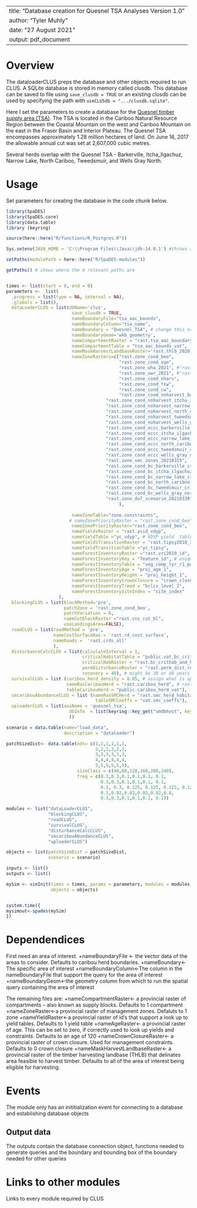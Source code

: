 <!--
Copyright 2020 Province of British Columbia
 
Licensed under the Apache License, Version 2.0 (the "License");
you may not use this file except in compliance with the License.
You may obtain a copy of the License at
 
http://www.apache.org/licenses/LICENSE-2.0
 
Unless required by applicable law or agreed to in writing, software distributed under the License is distributed on an "AS IS" BASIS,
WITHOUT WARRANTIES OR CONDITIONS OF ANY KIND, either express or implied.
See the License for the specific language governing permissions and limitations under the License.-->

---
title: "Database creation for Quesnel TSA Analyses Version 1.0"
author: "Tyler Muhly"
date: "27 August 2021"
output: pdf_document
---

# Overview

The dataloaderCLUS preps the database and other objects required to run CLUS. A SQLite database is stored in memory called clusdb. This database can be saved to file using `save_clusdb = TRUE` or an existing clusdb can be used by specifying the path with `useCLUSdb = ".../clusdb.sqlite"`.

Here I set the parameters to create a database for the [Quesnel timber supply area (TSA)](https://www2.gov.bc.ca/gov/content/industry/forestry/managing-our-forest-resources/timber-supply-review-and-allowable-annual-cut/allowable-annual-cut-timber-supply-areas/quesnel-tsa). The TSA is located in the Cariboo Natural Resource Region between the Coastal Mountain on the west and Cariboo Mountain on the east in the Fraser Basin and Interior Plateau. The Quesnel TSA encompasses approximately 1.28 million hectares of land. On June 16, 2017 the allowable annual cut was set at 2,607,000 cubic metres.

Several herds overlap with the Quesnel TSA - Barkerville, Itcha_Ilgachuz, Narrow Lake, North Cariboo, Tweedsmuir, and Wells Gray North. 


# Usage
Set parameters for creating the database in the code chunk below.

```r
library(SpaDES)
library(SpaDES.core)
library(data.table)
library (keyring)

source(here::here("R/functions/R_Postgres.R"))

Sys.setenv(JAVA_HOME = 'C:\\Program Files\\Java\\jdk-14.0.1') #throws an error if pointing to different version of java (i.e., 32 vs 64 bit)

setPaths(modulePath = here::here("R/SpaDES-modules"))

getPaths() # shows where the 4 relevant paths are 


times <- list(start = 0, end = 0)
parameters <-  list(
  .progress = list(type = NA, interval = NA),
  .globals = list(),
  dataLoaderCLUS = list(dbName='clus',
                         save_clusdb = TRUE,
                         nameBoundaryFile="tsa_aac_bounds",
                         nameBoundaryColumn="tsa_name",
                         nameBoundary = "Quesnel_TSA", # change this name
                         nameBoundaryGeom='wkb_geometry',
                         nameCompartmentRaster = "rast.tsa_aac_boundary",
                         nameCompartmentTable = "tsa_aac_bounds_vat",
                         nameMaskHarvestLandbaseRaster='rast.thlb_2020', #'rast.bc_thlb2018'
                         nameZoneRasters=c("rast.zone_cond_beo", 
                                           "rast.zone_cond_vqo", 
                                           "rast.zone_wha_2021", #"rast.zone_cond_wha"  
                                           "rast.zone_uwr_2021", #"rast.zone_cond_uwr" 
                                           "rast.zone_cond_nharv", 
                                           "rast.zone_cond_fsw", 
                                           "rast.zone_cond_cw",
                                           "rast.zone_cond_noharvest_barkerville_crithab_or_herd",
                                      "rast.zone_cond_noharvest_itcha_ilgachuz_crithab_or_herd",
                                      "rast.zone_cond_noharvest_narrow_lake_crithab_or_herd",
                                      "rast.zone_cond_noharvest_north_cariboo_crithab_or_herd",
                                      "rast.zone_cond_noharvest_tweedsmuir_crithab_or_herd",
                                      "rast.zone_cond_noharvest_wells_gray_north_crithab_or_herd",
                                      "rast.zone_cond_eccc_barkerville_crithab_or_herd",
                                      "rast.zone_cond_eccc_itcha_ilgachuz_crithab_or_herd",
                                      "rast.zone_cond_eccc_narrow_lake_crithab_or_herd",
                                      "rast.zone_cond_eccc_north_cariboo_crithab_or_herd",
                                      "rast.zone_cond_eccc_tweedsmuir_crithab_or_herd",
                                      "rast.zone_cond_eccc_wells_gray_north_crithab_or_herd",
                                      "rast.zone_smc_zones_20210315",
                                      "rast.zone_cond_bc_barkerville_crithab",
                                      "rast.zone_cond_bc_itcha_ilgachuz_crithab",
                                      "rast.zone_cond_bc_narrow_lake_crithab",
                                      "rast.zone_cond_bc_north_cariboo_crithab",
                                      "rast.zone_cond_bc_tweedsmuir_crithab",
                                      "rast.zone_cond_bc_wells_gray_north_crithab", 
                                      "rast.zone_du7_scenario_20210330"
                                           ),
                        
                         nameZoneTable="zone.constraints", 
                        # nameZonePriorityRaster = "rast.zone_cond_beo",
                         nameZonePriorityRaster="rast.zone_cond_beo",
                         nameYieldsRaster = "rast.ycid_vdyp",
                         nameYieldTable ="yc_vdyp", # VDYP yield  table
                         nameYieldsTransitionRaster = "rast.tipsy2018_id", 
                         nameYieldTransitionTable ="yc_tipsy", 
                         nameForestInventoryRaster ="rast.vri2019_id", 
                         nameForestInventoryKey = "feature_id", # unique id of each polygon 
                         nameForestInventoryTable = "veg_comp_lyr_r1_poly2019",
                         nameForestInventoryAge = "proj_age_1",  
                         nameForestInventoryHeight = "proj_height_1",
                         nameForestInventoryCrownClosure = "crown_closure",
                         nameForestInventoryTreed = "bclcs_level_2",
                         nameForestInventorySiteIndex = "site_index" 
                    ),
  blockingCLUS = list(blockMethod='pre', 
                      patchZone = 'rast.zone_cond_beo',
                      patchVariation = 6,
                      nameCutblockRaster ="rast.cns_cut_bl",
                      useLandingsArea=FALSE),
  roadCLUS = list(roadMethod = 'pre', 
                  nameCostSurfaceRas = 'rast.rd_cost_surface', 
                  nameRoads =  'rast.crds_all'
                  ),
  disturbanceCalcCLUS = list(calculateInterval = 1, 
                             criticalHabitatTable = "public.vat_bc_crithab_and_herd",
                             criticalHabRaster = "rast.bc_crithab_and_herd",
                             permDisturbanceRaster = "rast.perm_dist_rds",
                             recovery = 40), # might be 30 or 40 years
  survivalCLUS = list (caribou_herd_density = 0.05, # assign what is appropriate for the herd
                       nameRasCaribouHerd = "rast.caribou_herd", # raster of herd boundaries
                       tableCaribouHerd = "public.caribou_herd_vat"),
  smcaribouAbundanceCLUS = list (nameRasSMCHerd = "rast.smc_herd_habitat", 
                                  tableSMCCoeffs = "vat.smc_coeffs"),
  uploaderCLUS = list(aoiName = 'quesnel_tsa',
                        dbInfo  = list(keyring::key_get("vmdbhost", keyring="postgreSQL"), keyring::key_get("vmdbuser", keyring="postgreSQL"), keyring::key_get("vmdbpass", keyring="postgreSQL"),  keyring::key_get("vmdbname", keyring="postgreSQL"))
                        ))

scenario = data.table(name="load_data", 
                      description = "dataloader")

patchSizeDist<- data.table(ndt= c(1,1,1,1,1,1,
                                  2,2,2,2,2,2,
                                  3,3,3,3,3,3,
                                  4,4,4,4,4,4,
                                  5,5,5,5,5,5), 
                           sizeClass = c(40,80,120,160,200,240), 
                           freq = c(0.3,0.3,0.1,0.1,0.1, 0.1,
                                    0.3,0.3,0.1,0.1,0.1, 0.1,
                                    0.2, 0.3, 0.125, 0.125, 0.125, 0.125,
                                    0.1,0.02,0.02,0.02,0.02,0.8,
                                    0.3,0.3,0.1,0.1,0.1, 0.1))

modules <- list("dataLoaderCLUS", 
                "blockingCLUS", 
                "roadCLUS",  
                "survivalCLUS",
                "disturbanceCalcCLUS",
                "smcaribouAbundanceCLUS",
                "uploaderCLUS")

objects <- list(patchSizeDist = patchSizeDist, 
                scenario = scenario)

inputs <- list()
outputs <- list()

mySim <- simInit(times = times, params = parameters, modules = modules,
                 objects = objects)


system.time({
mysimout<-spades(mySim)
})

```

# Dependendices

First need an area of interest.
+nameBoundaryFile <- the vector data of the areas to consider. Defaults to caribou herd boundaries.
+nameBoundary<-The specific area of interest
+nameBoundaryColumn<-The column in the nameBoundaryFile that support the query for the area of interest
+nameBoundaryGeom<-the geometry column from which to run the spatial query containing the area of interest

The remaining files are:
+nameCompartmentRaster<- a provincial raster of compartments -- also known as supply blocks. Defaults to 1 compartment
+nameZoneRaster<-a provincial raster of management zones. Defaluts to 1 zone
+nameYieldRaster<-a provincial raster of id's that support a look up to yield tables. Defaults to 1 yield table
+nameAgeRaster<- a provincial raster of age. This can be set to zero, if correctly used to look up yields and constraints. Defaults to an age of 120
+nameCrownClosureRaster<- a provincial raster of crown closure. Used for management constraints. Defaults to 0 crown closure
+nameMaskHarvestLandbaseRaster<- a provincial raster of the timber harvesting landbase (THLB) that delinates area feasible to harvest timber. Defaults to all of the area of interest being eligible for harvesting.

# Events

The module only has an inititialization event for connecting to a database and establishing database objects


## Output data

The outputs contain the database connection object, functions needed to generate queries and the boundary and bounding box of the boundary needed for other queries

# Links to other modules

Links to every module required by CLUS

